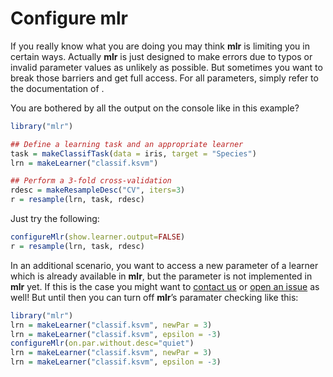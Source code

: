 Configure mlr
=============

If you really know what you are doing you may think **mlr** is limiting you in
certain ways.
Actually **mlr** is just designed to make errors due to typos or
invalid parameter values as unlikely as possible. But sometimes you want to
break those barriers and get full access. For all parameters, simply refer
to the documentation of \man[configureMlr].

You are bothered by all the output on the console like in this example?
```r
library("mlr")

## Define a learning task and an appropriate learner
task = makeClassifTask(data = iris, target = "Species")
lrn = makeLearner("classif.ksvm")

## Perform a 3-fold cross-validation
rdesc = makeResampleDesc("CV", iters=3)
r = resample(lrn, task, rdesc)
```

Just try the following:

```r
configureMlr(show.learner.output=FALSE)
r = resample(lrn, task, rdesc)
```

In an additional scenario, you want to access a new parameter of a learner which
is already available in **mlr**, but the parameter is not implemented in **mlr** yet.
If this is the case you might want to [contact
us](https://github.com/berndbischl/mlr#get-in-touch) or [open an issue](https://github.com/berndbischl/mlr/issues/new) as well!
But until then you can turn off **mlr**'s paramater checking like this:

```r
library("mlr")
lrn = makeLearner("classif.ksvm", newPar = 3)
lrn = makeLearner("classif.ksvm", epsilon = -3)
configureMlr(on.par.without.desc="quiet")
lrn = makeLearner("classif.ksvm", newPar = 3)
lrn = makeLearner("classif.ksvm", epsilon = -3)
```

